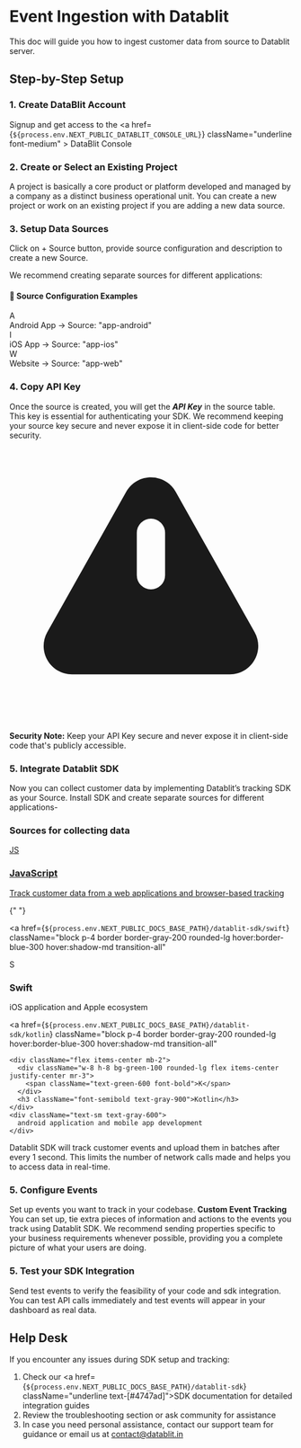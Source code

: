# Event Ingestion with Datablit

This doc will guide you how to ingest customer data from source to Datablit server.

## Step-by-Step Setup

### 1. Create DataBlit Account

Signup and get access to the <a href={`${process.env.NEXT_PUBLIC_DATABLIT_CONSOLE_URL}`} className="underline font-medium" > DataBlit Console</a>

### 2. Create or Select an Existing Project

A project is basically a core product or platform developed and managed by a company as a distinct business operational unit.
You can create a new project or work on an existing project if you are adding a new data source.

### 3. Setup Data Sources

Click on + Source button, provide source configuration and description to create a new Source.

We recommend creating separate sources for different applications:

<div className="bg-gray-50 rounded-lg p-6 my-6">
  <h4 className="font-semibold text-gray-900 mb-3">
    📱 Source Configuration Examples
  </h4>
  <div className="space-y-3">
    <div className="flex items-center">
      <div className="w-8 h-8 bg-blue-100 rounded-full flex items-center justify-center mr-3">
        <span className="text-blue-600 font-semibold text-sm">A</span>
      </div>
      <span className="text-gray-700">Android App → Source: "app-android"</span>
    </div>
    <div className="flex items-center">
      <div className="w-8 h-8 bg-blue-100 rounded-full flex items-center justify-center mr-3">
        <span className="text-blue-600 font-semibold text-sm">I</span>
      </div>
      <span className="text-gray-700">iOS App → Source: "app-ios"</span>
    </div>
    <div className="flex items-center">
      <div className="w-8 h-8 bg-purple-100 rounded-full flex items-center justify-center mr-3">
        <span className="text-purple-600 font-semibold text-sm">W</span>
      </div>
      <span className="text-gray-700">Website → Source: "app-web"</span>
    </div>
  </div>
</div>

### 4. Copy API Key

Once the source is created, you will get the **_API Key_** in the source table. This key is essential for authenticating your SDK. We recommend keeping your source key secure and never expose it in client-side code for better security.

<div className="bg-yellow-50 border-l-4 border-yellow-400 p-4 my-4">
  <div className="flex">
    <div className="flex-shrink-0">
      <svg
        className="h-5 w-5 text-yellow-400"
        viewBox="0 0 20 20"
        fill="currentColor"
      >
        <path
          fillRule="evenodd"
          d="M8.257 3.099c.765-1.36 2.722-1.36 3.486 0l5.58 9.92c.75 1.334-.213 2.98-1.742 2.98H4.42c-1.53 0-2.493-1.646-1.743-2.98l5.58-9.92zM11 13a1 1 0 11-2 0 1 1 0 012 0zm-1-8a1 1 0 00-1 1v3a1 1 0 002 0V6a1 1 0 00-1-1z"
          clipRule="evenodd"
        />
      </svg>
    </div>
    <div className="ml-3">
      <div className="text-sm text-yellow-700">
        <strong>Security Note:</strong> Keep your API Key secure and never
        expose it in client-side code that's publicly accessible.
      </div>
    </div>
  </div>
</div>

### 5. Integrate Datablit SDK

Now you can collect customer data by implementing Datablit’s tracking SDK as your Source. Install SDK and create separate sources for different applications-

### Sources for collecting data

<div className="grid grid-cols-1 md:grid-cols-3 gap-4 my-6">
  <a
    href={`${process.env.NEXT_PUBLIC_DOCS_BASE_PATH}/datablit-sdk/js`}
    className="block p-4 border border-gray-200 rounded-lg hover:border-blue-300 hover:shadow-md transition-all"
  >
    <div className="flex items-center mb-2">
      <div className="w-8 h-8 bg-blue-100 rounded-lg flex items-center justify-center mr-3">
        <span className="text-blue-600 font-bold">JS</span>
      </div>
      <h3 className="font-semibold text-gray-900">JavaScript</h3>
    </div>
    <div className="text-sm text-gray-600">
      Track customer data from a web applications and browser-based tracking
    </div>
  </a>

{" "}

<a
  href={`${process.env.NEXT_PUBLIC_DOCS_BASE_PATH}/datablit-sdk/swift`}
  className="block p-4 border border-gray-200 rounded-lg hover:border-blue-300 hover:shadow-md transition-all"
>
  <div className="flex items-center mb-2">
    <div className="w-8 h-8 bg-orange-100 rounded-lg flex items-center justify-center mr-3">
      <span className="text-orange-600 font-bold">S</span>
    </div>
    <h3 className="font-semibold text-gray-900">Swift</h3>
  </div>
  <div className="text-sm text-gray-600">
    iOS application and Apple ecosystem
  </div>
</a>

  <a
    href={`${process.env.NEXT_PUBLIC_DOCS_BASE_PATH}/datablit-sdk/kotlin`}
    className="block p-4 border border-gray-200 rounded-lg hover:border-blue-300 hover:shadow-md transition-all"
  >
    <div className="flex items-center mb-2">
      <div className="w-8 h-8 bg-green-100 rounded-lg flex items-center justify-center mr-3">
        <span className="text-green-600 font-bold">K</span>
      </div>
      <h3 className="font-semibold text-gray-900">Kotlin</h3>
    </div>
    <div className="text-sm text-gray-600">
      android application and mobile app development
    </div>
  </a>
</div>

Datablit SDK will track customer events and upload them in batches after every 1 second. This limits the number of network calls made and helps you to access data in real-time.

### 5. Configure Events

Set up events you want to track in your codebase.
**Custom Event Tracking**
You can set up, tie extra pieces of information and actions to the events you track using Datablit SDK. We recommend sending properties specific to your business requirements whenever possible, providing you a complete picture of what your users are doing.

### 5. Test your SDK Integration

Send test events to verify the feasibility of your code and sdk integration. You can test API calls immediately and test events will appear in your dashboard as real data.

## Help Desk

If you encounter any issues during SDK setup and tracking:

1. Check our <a href={`${process.env.NEXT_PUBLIC_DOCS_BASE_PATH}/datablit-sdk`} className="underline text-[#4747ad]">SDK documentation</a> for detailed integration guides
2. Review the troubleshooting section or ask community for assistance
3. In case you need personal assistance, contact our support team for guidance or email us at contact@datablit.in
